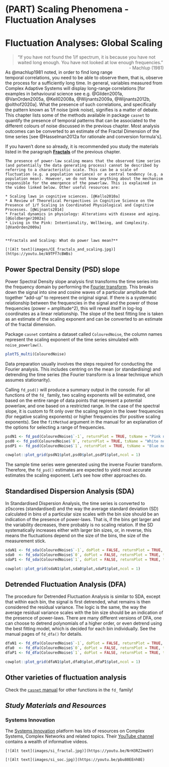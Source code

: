 # (PART) Scaling Phenomena - Fluctuation Analyses {-}     

# **Fluctuation Analyses: Global Scaling**

> “If you have not found the 1/f spectrum, it is because you have not waited long enough. You have not looked at low enough frequencies.”     
> [- Machlup (1981)]{style="float:right"}

As @machlup1981 noted, in order to find long range temporal correlations, you need to be able to observe them, that is, observe the process for a sufficiently long time. In general, variables measured from Complex Adaptive Systems will display long-range correlations [for examples in behavioural science see e.g. @Gilden2001a, @VanOrden2005a, @Kell02008a, @Wijnants2009a, @Wijnants2012b, @olthof2020a]. What the presence of such correlations, and specifically the pattern known as 1/f noise (pink noise), signifies is a matter of debate. This chapter lists some of the methods available in package `casnet` to quantify the presence of temporal patterns that can be associated to the different colours of noise discussed in the previous chapter. Most analysis outcomes can be converted to an estimate of the Fractal Dimension of the time series [see @Hasselman2012a for rationale and conversion formula's].

If you haven't done so already, it is recommended you study the materials listed in the paragraph [**Fractals**](#Fractals) of the previous chapter.

```block2

The presence of power-law scaling means that the observed time series (and potentially the data generating process) cannot be described by referring to a characteristic scale. This can be a scale of fluctuation (e.g. a population variance) or a central tendency (e.g. a population mean). However, we do not know anything about the mechanism responsible for the emergence of the powerlaw. This is explained in the video linked below. Other useful resources are:     
  
* Scaling laws in cognitive sciences. [@Kello2010a]     
* A Review of Theoretical Perspectives in Cognitive Science on the Presence of 1/f Scaling in Coordinated Physiological and Cognitive Processes. [@Wijnants2014]    
* Fractal dynamics in physiology: Alterations with disease and aging. [@Goldberger2002a]    
* Living in the Pink: Intentionality, Wellbeing, and Complexity. [@VanOrden2009a]    
      
     
**Fractals and Scaling: What do power laws mean?**     
      
[![Alt text](images/CE_fractals_and_scaling.jpg)](https://youtu.be/A9TPf7cBWBs)

```


## **Power Spectral Density (PSD) slope**

Power Spectral Density slope analysis first transforms the time series into the frequency domain by performing the [Fourier transform](https://en.wikipedia.org/wiki/Fourier_transform). This breaks down the signal into sine and cosine waves of a particular amplitude that together "add-up" to represent the original signal. If there is a systematic relationship between the frequencies in the signal and the power of those frequencies (power = amplitude^2), this will reveal itself in log-log coordinates as a linear relationship. The slope of the best fitting line is taken as an estimate of the scaling exponent and can be converted to an estimate of the fractal dimension.


Package `casnet` contains a dataset called `ColouredNoise`, the column names represent the scaling exponent of the time series simulated with `noise_powerlaw()`.

```r
plotTS_multi(ColouredNoise)
```

Data preparation usually involves the steps required for conducting the Fourier analysis. This includes centring on the mean (or standardising) and detrending the time series (the Fourier transform is a linear technique which assumes stationarity).

Calling `fd_psd()` will produce a summary output in the console. For all functions of the `fd_` family, two scaling exponents will be estimated, one based on the entire range of data points that represent a potential powerlaw, and one based on a restricted range. In the case of the spectral slope, it is custom to fit only over the scaling region in the lower frequencies (for negative scaling exponents) or higher frequencies (for positive scaling exponents). See the `fitMethod` argument in the manual for an explanation of the options for selecting a range of frequencies.

```r
psdN1 <- fd_psd(ColouredNoise$`-1`, returnPlot = TRUE, tsName = "Pink noise", noTitle = TRUE, doPlot = FALSE)
psd0 <- fd_psd(ColouredNoise$`0`, returnPlot = TRUE, tsName = "White noise", noTitle = TRUE, doPlot = FALSE)
psdP1 <- fd_psd(ColouredNoise$`1`, returnPlot = TRUE, tsName = "Blue noise", noTitle = TRUE, doPlot = FALSE)

cowplot::plot_grid(psdN1$plot,psd0$plot,psdP1$plot,ncol = 1)
```

The sample time series were generated using the inverse Fourier transform. Therefore, the `fd_psd()` estimates are expected to yield most accurate estimates the scaling exponent. Let's see how other approaches do.    


## **Standardised Dispersion Analysis (SDA)** 

In Standardised Dispersion Analysis, the time series is converted to z0scores (standardised) and the way the average standard deviation (SD) calculated in bins of a particular size scales with the bin size should be an indication of the presence of power-laws. That is, if the bins get larger and the variability decreases, there probably is no scaling relation. If the SD systematically increases either with larger bin sizes, or, in reverse, this means the fluctuations depend on the size of the bins, the size of the measurement stick.


```r
sdaN1 <- fd_sda(ColouredNoise$`-1`, doPlot = FALSE, returnPlot = TRUE, tsName = "Pink noise", noTitle = TRUE)
sda0  <- fd_sda(ColouredNoise$`0`, doPlot = FALSE, returnPlot = TRUE, tsName = "White noise", noTitle = TRUE)
sdaP1 <- fd_sda(ColouredNoise$`1`, doPlot = FALSE, returnPlot = TRUE, tsName = "Blue noise", noTitle = TRUE)

cowplot::plot_grid(sdaN1$plot,sda0$plot,sdaP1$plot,ncol = 1)
```


## **Detrended Fluctuation Analysis (DFA)**
     
The procedure for Detrended Fluctuation Analysis is similar to SDA, except that within each bin, the signal is first detrended, what remains is then considered the residual variance. The logic is the same, the way the average residual variance scales with the bin size should be an indication of the presence of power-laws. There are many different versions of DFA, one can choose to detrend polynomials of a higher order, or even detrend using the best fitting model, which is decided for each bin individually. See the manual pages of `fd_dfa()` for details.


```r
dfaN1 <- fd_dfa(ColouredNoise$`-1`, doPlot = FALSE, returnPlot = TRUE, tsName = "Pink noise", noTitle = TRUE)
dfa0  <- fd_dfa(ColouredNoise$`0`, doPlot = FALSE, returnPlot = TRUE, tsName = "White noise", noTitle = TRUE)
dfaP1 <- fd_dfa(ColouredNoise$`1`, doPlot = FALSE, returnPlot = TRUE, tsName = "Blue noise", noTitle = TRUE)

cowplot::plot_grid(dfaN1$plot,dfa0$plot,dfaP1$plot,ncol = 1)
```

        
## **Other varieties of fluctuation analysis**

Check the [`casnet` manual](https://fredhasselman.com/casnet/reference/index.html) for other functions in the `fd_` family!


## *Study Materials and Resources* {-}

### Systems Innovation {-}

The [Systems Innovation](https://systemsinnovation.io) platform has lots of resources on Complex Systems, Complex Networks and related topics. Their [YouTube channel](https://www.youtube.com/channel/UCutCcajxhR33k9UR-DdLsAQ) contains a wealth of informative videos. 

```block2

[![Alt text](images/si_fractal.jpg)](https://youtu.be/NrH3RZ2me6Y)

```


```block2

[![Alt text](images/si_soc.jpg)](https://youtu.be/pbu80EEnh8E)

```




        

